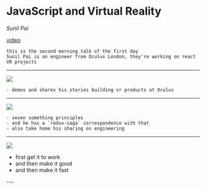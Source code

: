 
# JavaScript and Virtual Reality

_Sunil Pai_

[video](https://www.youtube.com/watch?v=pvi0yUwSBec)

```notes
this is the second morning talk of the first day
Sunil Pai is an engineer from Oculus London, they're working on react VR projects
```
---

![](https://lh3.googleusercontent.com/Nn47o_aCXEKIo9n_tcacIkg82kRE38TDkTorDYw2iksVh1N9loZytwMVrxi_zdUi1pDYfwjjpZ_s1hxeTdZAnqtPoRJDl_XjRX_ZT8z2KU8MJ2L_gGN2ZDBd3jrX8CTCli-1_Hr8vU3zM0RzJN7DDiZ6-_YDQPhNfCHTeyFoPDucHWGCMn4FuUoPUoLv1YIzwC5LevuIqCnyOLXuQrKSy75v_kuvXUwozuftS7B1ud2Cb62xj9LoW-NDLjDnxVpzE8irkcTnqdnGUKTdno0qrETgSRyTiRQIibtwbPtMqHe3YKZ1y9S23qED9SbOUw2FWb7rRb9jG5y6R5CrB9YfHBRcxJNUKAokn9yrHkmC9NfBPVAknuNqGhjeMSahTk8utzlusfXwiUrkFN1J84PqsXp6u3RZNKMutzkMdwM7MCfbfXJ67q3T50lkiyv3Xr2ElmYPTszn_tQA96EVwxJV15s_IJsh9Paxn6sIa-oPLgRGz29ld57zN52O1CkKbvCv6r0Rwto6gQiqUIAPcevPYDqwwZLQ5ZZ7z7XqBvgXpxdVd-I7dzI5qHrm5IKJZJRawtSlbA63mvCNmSzEzp668A-K4e2qQ7ayHAhw6rd1FkGPrJpOiMN-mRKuSs0jcgI=w503-h276-no)

```notes
- demos and shares his stories building vr products at Oculus
```

---

![](https://lh3.googleusercontent.com/zmrPpZfBDqbn9wf4OFPrHf9gz9AKI_dXEhBUorRBy0T3rIDAyiSRjL-WVgqFndKde6w6BbRzgZ-QyayYIzh5-6KxnBFCmXuXpUxnaTPry31MYBVCVEFKWmj-qARCFBkj8Aj63oD67GWjshMt-U_ydicCgN-b9DqbS48MyNE7_3uDerCS9WEq-LfCjByxrkQKZg_ra1djeh9Ji6crg24B6OD2ffERK-XM4ooiT6z3-K5bgAbrOKY-JM8KDWvlutQfgY_u9KXYsdzo9njwzf4GMGMFeWg7GGz2rEEgvJyB6_F6TCXeGsthP6babEqcA9tPG5X1Bl8aBtJiEkyN0f6Fy-qo-sSj0rkSSmgQi0lcgo8a8G5RAhrGDpwYNEpTjyim81NXPewZprhv3ToBb4TeiEgcPPuPL8pyIZ_l-myfUVEK7TEDo3mPk62IYKrvk_UXW1V7l2pmw4xUXNWk7SiqUysVKZHaxHQMwpKM1Zq3Nih42EFJFsqdRa8rF_TvUlI294jfW1-8J4NdXyG1kjgFIak65GeBhyF-aDhFiw1_aAWtou274DyNNxoqAOowknSDXA0MFYaW8E9ACbxbjXGtCc2AUXPZt6KeW5h-8ESETGfSncEjBO0tT1ZGvvBgwxA=w874-h666-no)

```notes
- seven something principles
- and he has a `redux-saga` correspondence with that 
- also take home his sharing on engineering
```
---

![](https://pbs.twimg.com/media/Dk0boSAX4AYA0gX.jpg:large)

<ul style={{textAlign: 'center', listStyle: 'none'}}>
<li>first get it to work</li>
<li>and then make it good</li>
<li>and then make it fast</li>
</ul>
---